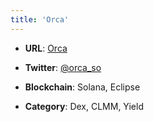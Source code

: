 ```yaml
---
title: 'Orca'
---
```


* **URL**: [Orca](https://www.orca.so/)

* **Twitter**: [@orca\_so](https://x.com/orca_so)

* **Blockchain**: Solana, Eclipse

* **Category**: Dex, CLMM, Yield 